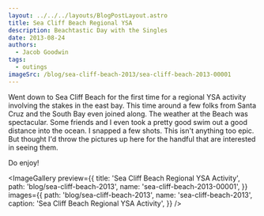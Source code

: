 ```yaml
---
layout: ../../../layouts/BlogPostLayout.astro
title: Sea Cliff Beach Regional YSA
description: Beachtastic Day with the Singles
date: 2013-08-24
authors:
  - Jacob Goodwin
tags:
  - outings
imageSrc: /blog/sea-cliff-beach-2013/sea-cliff-beach-2013-00001
---
```



Went down to Sea Cliff Beach for the first time for a regional YSA activity involving the stakes in the east bay. This time around a few folks from Santa Cruz and the South Bay even joined along. The weather at the Beach was spectacular. Some friends and I even took a pretty good swim out a good distance into the ocean. I snapped a few shots. This isn't anything too epic. But thought I'd throw the pictures up here for the handful that are interested in seeing them.

Do enjoy!

<ImageGallery
  preview={{
    title: 'Sea Cliff Beach Regional YSA Activity',
    path: 'blog/sea-cliff-beach-2013',
    name: 'sea-cliff-beach-2013-00001',
  }}
  images={{
    path: 'blog/sea-cliff-beach-2013',
    name: 'sea-cliff-beach-2013',
    caption: 'Sea Cliff Beach Regional YSA Activity',
  }}
/>
